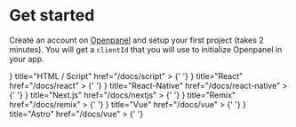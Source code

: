 
# Get started

Create an account on [Openpanel](https://openpanel.dev) and setup your first project (takes 2 minutes). You will get a `clientId` that you will use to initialize Openpanel in your app.

<Cards>
  <Card
    icon={
      <BrandLogo src="https://upload.wikimedia.org/wikipedia/commons/thumb/6/61/HTML5_logo_and_wordmark.svg/240px-HTML5_logo_and_wordmark.svg.png" />
    }
    title="HTML / Script"
    href="/docs/script"
  >
    {' '}
  </Card>
  <Card
    icon={
      <BrandLogo src="https://upload.wikimedia.org/wikipedia/commons/thumb/a/a7/React-icon.svg/2300px-React-icon.svg.png" />
    }
    title="React"
    href="/docs/react"
  >
    {' '}
  </Card>
  <Card
    icon={
      <BrandLogo src="https://upload.wikimedia.org/wikipedia/commons/thumb/a/a7/React-icon.svg/2300px-React-icon.svg.png" />
    }
    title="React-Native"
    href="/docs/react-native"
  >
    {' '}
  </Card>
  <Card
    icon={
      <BrandLogo
        isDark
        src="https://static-00.iconduck.com/assets.00/nextjs-icon-512x512-y563b8iq.png"
      />
    }
    title="Next.js"
    href="/docs/nextjs"
  >
    {' '}
  </Card>
  <Card
    icon={
      <BrandLogo
        isDark
        src="https://www.datocms-assets.com/205/1642515307-square-logo.svg"
      />
    }
    title="Remix"
    href="/docs/remix"
  >
    {' '}
  </Card>
  <Card
    icon={
      <BrandLogo src="https://upload.wikimedia.org/wikipedia/commons/thumb/9/95/Vue.js_Logo_2.svg/1024px-Vue.js_Logo_2.svg.png" />
    }
    title="Vue"
    href="/docs/vue"
  >
    {' '}
  </Card>
  <Card
    icon={
      <BrandLogo
        isDark
        src="https://astro.build/assets/press/astro-icon-dark.png"
      />
    }
    title="Astro"
    href="/docs/vue"
  >
    {' '}
  </Card>
</Cards>
